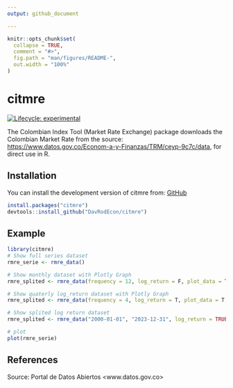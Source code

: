 ```yaml
---
output: github_document

---
```


<!-- README.md is generated from README.Rmd. Please edit that file -->

```r
knitr::opts_chunk$set(
  collapse = TRUE,
  comment = "#>",
  fig.path = "man/figures/README-",
  out.width = "100%"
)
```

# citmre

<!-- badges: start -->
[![Lifecycle: experimental](https://img.shields.io/badge/lifecycle-experimental-orange.svg)](https://lifecycle.r-lib.org/articles/stages.html#experimental)
<!-- badges: end -->

The Colombian Index Tool (Market Rate Exchange) package downloads the Colombian Market Rate from the source: <https://www.datos.gov.co/Econom-a-y-Finanzas/TRM/ceyp-9c7c/data>, for direct use in R.

## Installation

You can install the development version of citmre from: 
[GitHub](https://github.com/DavRodEcon/citmre)

``` r
install.packages("citmre")
devtools::install_github("DavRodEcon/citmre")
```

## Example

```r
library(citmre)
# Show full series dataset
rmre_serie <- rmre_data()

# Show monthly dataset with Plotly Graph
rmre_splited <- rmre_data(frequency = 12, log_return = F, plot_data = T)

# Show quaterly log_return dataset with Plotly Graph
rmre_splited <- rmre_data(frequency = 4, log_return = T, plot_data = T, type = "mean")

# Show splited log return dataset
rmre_splited <- rmre_data("2000-01-01", "2023-12-31", log_return = TRUE)

# plot
plot(rmre_serie)
```

## References
Source: Portal de Datos Abiertos <www.datos.gov.co> 


